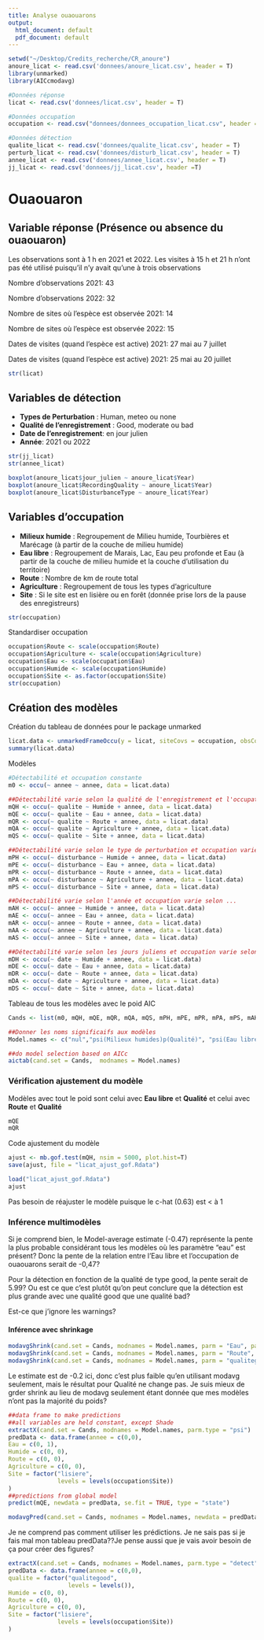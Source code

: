 ```yaml
---
title: Analyse ouaouarons
output:
  html_document: default
  pdf_document: default
---
```

```r
setwd("~/Desktop/Credits_recherche/CR_anoure")
anoure_licat <- read.csv('donnees/anoure_licat.csv', header = T)
library(unmarked)
library(AICcmodavg)

#Données réponse
licat <- read.csv('donnees/licat.csv', header = T)

#Données occupation
occupation <- read.csv("donnees/donnees_occupation_licat.csv", header = T)

#Données détection
qualite_licat <- read.csv('donnees/qualite_licat.csv', header = T)
perturb_licat <- read.csv('donnees/disturb_licat.csv', header = T)
annee_licat <- read.csv('donnees/annee_licat.csv', header = T)
jj_licat <- read.csv('donnees/jj_licat.csv', header =T)
```

# Ouaouaron

## Variable réponse (Présence ou absence du ouaouaron)
Les observations sont à 1 h en 2021 et 2022. Les visites à 15 h et 21 h n'ont pas été utilisé puisqu'il n'y avait qu'une à trois observations

Nombre d'observations 2021: 43

Nombre d'observations 2022: 32

Nombre de sites où l'espèce est observée 2021: 14

Nombre de sites où l'espèce est observée 2022: 15

Dates de visites (quand l'espèce est active) 2021: 27 mai au 7 juillet

Dates de visites (quand l'espèce est active) 2021: 25 mai au 20 juillet
```r
str(licat)
```

## Variables de détection
* **Types de Perturbation** : Human, meteo ou none
* **Qualité de l'enregistrement** : Good, moderate ou bad
* **Date de l'enregistrement**: en jour julien
* **Année**: 2021 ou 2022


```r
str(jj_licat)
str(annee_licat)

boxplot(anoure_licat$jour_julien ~ anoure_licat$Year)
boxplot(anoure_licat$RecordingQuality ~ anoure_licat$Year)
boxplot(anoure_licat$DisturbanceType ~ anoure_licat$Year)
```

## Variables d'occupation
* **Milieux humide** : Regroupement de Milieu humide, Tourbières et Marécage (à partir de la couche de milieu humide)
* **Eau libre** : Regroupement de Marais, Lac, Eau peu profonde et Eau (à partir de la couche de milieu humide et la couche d'utilisation du territoire)
* **Route** : Nombre de km de route total
* **Agriculture** : Regroupement de tous les types d'agriculture
* **Site** : Si le site est en lisière ou en forêt (donnée prise lors de la pause des enregistreurs) 
```r
str(occupation)
```
Standardiser occupation
```r
occupation$Route <- scale(occupation$Route)
occupation$Agriculture <- scale(occupation$Agriculture)
occupation$Eau <- scale(occupation$Eau)
occupation$Humide <- scale(occupation$Humide)
occupation$Site <- as.factor(occupation$Site)
str(occupation)
```

## Création des modèles
Création du tableau de données pour le package unmarked
```r
licat.data <- unmarkedFrameOccu(y = licat, siteCovs = occupation, obsCovs = list(disturbance = perturb_licat, qualite = qualite_licat, annee = annee_licat, date = jj_licat))
summary(licat.data)
```

Modèles
```r
#Détectabilité et occupation constante
m0 <- occu(~ annee ~ annee, data = licat.data)

##Détectabilité varie selon la qualité de l'enregistrement et l'occupation varie selon...
mQH <- occu(~ qualite ~ Humide + annee, data = licat.data)
mQE <- occu(~ qualite ~ Eau + annee, data = licat.data)
mQR <- occu(~ qualite ~ Route + annee, data = licat.data)
mQA <- occu(~ qualite ~ Agriculture + annee, data = licat.data)
mQS <- occu(~ qualite ~ Site + annee, data = licat.data)

##Détectabilité varie selon le type de perturbation et occupation varie selon ...
mPH <- occu(~ disturbance ~ Humide + annee, data = licat.data)
mPE <- occu(~ disturbance ~ Eau + annee, data = licat.data)
mPR <- occu(~ disturbance ~ Route + annee, data = licat.data)
mPA <- occu(~ disturbance ~ Agriculture + annee, data = licat.data)
mPS <- occu(~ disturbance ~ Site + annee, data = licat.data)

##Détectabilité varie selon l'année et occupation varie selon ...
mAH <- occu(~ annee ~ Humide + annee, data = licat.data)
mAE <- occu(~ annee ~ Eau + annee, data = licat.data)
mAR <- occu(~ annee ~ Route + annee, data = licat.data)
mAA <- occu(~ annee ~ Agriculture + annee, data = licat.data)
mAS <- occu(~ annee ~ Site + annee, data = licat.data)

##Détectabilité varie selon les jours juliens et occupation varie selon ...
mDH <- occu(~ date ~ Humide + annee, data = licat.data)
mDE <- occu(~ date ~ Eau + annee, data = licat.data)
mDR <- occu(~ date ~ Route + annee, data = licat.data)
mDA <- occu(~ date ~ Agriculture + annee, data = licat.data)
mDS <- occu(~ date ~ Site + annee, data = licat.data)
```

Tableau de tous les modèles avec le poid AIC
```r
Cands <- list(m0, mQH, mQE, mQR, mQA, mQS, mPH, mPE, mPR, mPA, mPS, mAH, mAE, mAR, mAA, mAS, mDH, mDE, mDR, mDA, mDS)

##Donner les noms significaifs aux modèles
Model.names <- c("nul","psi(Milieux humides)p(Qualité)", "psi(Eau libre)p(Qualité)", "psi(Route)p(Qualité)", "psi(Agriculture)p(Qualité)", "psi(Site)p(Qualité)", "psi(Milieux humides)p(Perturb)", "psi(Eau libre)p(Perturb)", "psi(Route)p(Perturb)", "psi(Agriculture)p(Perturb)", "psi(Site)p(Perturb)", "psi(Milieux humides)p(Année)", "psi(Eau libre)p(Année)", "psi(Route)p(Année)", "psi(Agriculture)p(Année)", "psi(Site)p(Année)", "psi(Milieux humides)p(Date)", "psi(Eau libre)p(Date)", "psi(Route)p(Date)", "psi(Agriculture)p(Date)", "psi(Site)p(Date)") 

##do model selection based on AICc 
aictab(cand.set = Cands,  modnames = Model.names)
```

### Vérification ajustement du modèle
Modèles avec tout le poid sont celui avec **Eau libre** et **Qualité** et celui avec **Route** et **Qualité**
```r
mQE
mQR
```
Code ajustement du modèle
```r
ajust <- mb.gof.test(mQH, nsim = 5000, plot.hist=T)
save(ajust, file = "licat_ajust_gof.Rdata")
```

```r
load("licat_ajust_gof.Rdata")
ajust
```
Pas besoin de réajuster le modèle puisque le c-hat (0.63) est < à 1

### Inférence multimodèles

Si je comprend bien, le Model-average estimate (-0.47) représente la pente la plus probable considérant tous les modèles où les paramètre "eau" est présent? Donc la pente de la relation entre l'Eau libre et l'occupation de ouaouarons serait de -0,47?

Pour la détection en fonction de la qualité de type good, la pente serait de 5.99? Ou est ce que c'est plutôt qu'on peut conclure que la détection est plus grande avec une qualité good que une qualité bad?

Est-ce que j'ignore les warnings?

#### Inférence avec shrinkage
```r
modavgShrink(cand.set = Cands, modnames = Model.names, parm = "Eau", parm.type = "psi")
modavgShrink(cand.set = Cands, modnames = Model.names, parm = "Route", parm.type = "psi")
modavgShrink(cand.set = Cands, modnames = Model.names, parm = "qualitegood", parm.type = "detect")
```

Le estimate est de -0.2 ici, donc c'est plus faible qu'en utilisant modavg seulement, mais le résultat pour Qualité ne change pas. Je suis mieux de grder shrink au lieu de modavg seulement étant donnée que mes modèles n'ont pas la majorité du poids?

```r
##data frame to make predictions
##all variables are held constant, except Shade
extractX(cand.set = Cands, modnames = Model.names, parm.type = "psi")
predData <- data.frame(annee = c(0,0),
Eau = c(0, 1),
Humide = c(0, 0),
Route = c(0, 0),
Agriculture = c(0, 0),
Site = factor("lisiere",
              levels = levels(occupation$Site))
)
##predictions from global model
predict(mQE, newdata = predData, se.fit = TRUE, type = "state")

modavgPred(cand.set = Cands, modnames = Model.names, newdata = predData, parm.type = "psi", type = "response")
```
Je ne comprend pas comment utiliser les prédictions. Je ne sais pas si je fais mal mon tableau predData??Je pense aussi que je vais avoir besoin de ça pour créer des figures?

```r
extractX(cand.set = Cands, modnames = Model.names, parm.type = "detect")
predData <- data.frame(annee = c(0,0),
qualite = factor("qualitegood", 
                 levels = levels()),
Humide = c(0, 0),
Route = c(0, 0),
Agriculture = c(0, 0),
Site = factor("lisiere",
              levels = levels(occupation$Site))
)
```